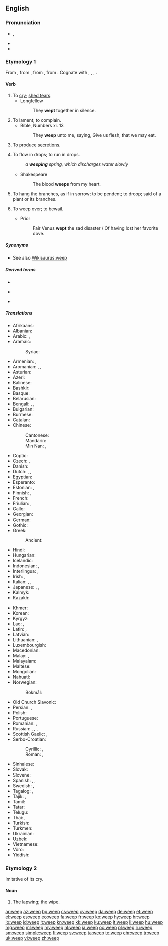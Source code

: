 ==English==

===Pronunciation===
* {{enPR|wēp}}, {{IPA|/wiːp/|lang=en}}
* {{audio|en-us-weep.ogg|Audio (US)|lang=en}}
* {{rhymes|iːp|lang=en}}

===Etymology 1===
From {{etyl|enm|en}} {{m|enm|wepen}}, from {{etyl|ang|en}} {{m|ang|wēpan||to weep, complain, bewail, mourn over, deplore}}, from {{etyl|gem-pro|en}} {{m|gem-pro|*wōpijaną||to weep}}, from {{etyl|ine-pro|en}} {{m|ine-pro|*weh₂b-||to call, cry, complain}}. Cognate with {{etyl|sco|-}} {{m|sco|wepe}}, {{m|sco|weip||to weep}}, {{etyl|stq|-}} {{m|stq|wapia||to cry, complain}}, {{etyl|is|-}} {{m|is|æpa||to yell, shout}}.

====Verb====
{{en-verb|weeps|weeping|wept|past2=weeped}}

# To [[cry]]; [[shed tears]].
#* Longfellow
#*: They '''wept''' together in silence.
# To lament; to complain.
#* Bible, Numbers xi. 13
#*: They '''weep''' unto me, saying, Give us flesh, that we may eat.
# {{label|en|medicine|of a|[[wound]] or [[sore]]}} To produce [[secretion]]s.
# To flow in drops; to run in drops.
#: ''a '''weeping''' spring, which discharges water slowly''
#* Shakespeare
#*: The blood '''weeps''' from my heart.
# To hang the branches, as if in sorrow; to be pendent; to droop; said of a plant or its branches.
# {{label|en|obsolete|transitive}} To weep over; to bewail.
#* Prior
#*: Fair Venus '''wept''' the sad disaster / Of having lost her favorite dove.

=====Synonyms=====
* See also [[Wikisaurus:weep]]

=====Derived terms=====
{{rel-top3|Terms derived from ''weep''}}
* {{l|en|weep in one's beer}}
{{rel-mid3}}
* {{l|en|weepy}}
{{rel-mid3}}
* {{l|en|weeping willow}}
{{rel-bottom}}

=====Translations=====
{{trans-top|to cry, shed tears}}
* Afrikaans: {{t|af|huil}}
* Albanian: {{t+|sq|qaj}}
* Arabic: {{t|ar|بَكَى}}, {{t|ar|يَبْكِي}} {{qualifier|present tense}}
* Aramaic:
*: Syriac: {{t|syc|ܒܟܐ|tr=bka|sc=Syrc}}
* Armenian: {{t+|hy|լալ}}, {{t|hy|լաց լինել}}
* Aromanian: {{t|rup|plãngu}}, {{t|rup|lãcãrmedz}}, {{t|rup|lãcrimedz}}
* Asturian: {{t+|ast|llorar}}
* Azeri: {{t+|az|ağlamaq}}
* Balinese: {{t|ban|ngeling}}
* Bashkir: {{t|ba|илау|sc=Cyrl}}
* Basque: {{t|eu|negar egin}}
* Belarusian: {{t|be|плакаць|impf|tr=plákacʹ|sc=Cyrl}}
* Bengali: {{t|bn|কাঁদা|tr=kamda|sc=Beng}}, {{t|bn|কান্দা|tr=kanda|sc=Beng}}, {{t|bn|ক্রন্দন করা|tr=krôndôn kôra|sc=Beng}}
* Bulgarian: {{t+|bg|плача|impf|tr=pláča}}
* Burmese: {{t+|my|ငို|sc=Mymr|tr=ngo}}
* Catalan: {{t+|ca|plorar}}
* Chinese:
*: Cantonese: {{t|yue|哭|tr=huk1|sc=Hani}}
*: Mandarin: {{t+|cmn|哭|tr=kū|sc=Hani}}
*: Min Nan: {{t|nan|吼|tr=háu|sc=Hans}}, {{t+|nan|哭|tr=khàu|sc=Hani}}
* Coptic: {{t|cop|ⲣⲓⲙⲉ|tr=rime|sc=Copt}}
* Czech: {{t+|cs|plakat|impf}}, {{t+|cs|brečet|impf}}
* Danish: {{t+|da|græde}}
* Dutch: {{t+|nl|huilen}}, {{t+|nl|wenen}}, {{t+|nl|schreien}}
* Egyptian: {{t|egy|𓂋𓅓𓁿|tr=rm|sc=Egyp}}
* Esperanto: {{t|eo|larmi}}
* Estonian: {{t|et|nutma}}, {{t|et|nuuksuma}}
* Finnish: {{t+|fi|itkeä}}, {{t+|fi|kyynelehtiä}}
* French: {{t+|fr|pleurer}}
* Friulian: {{t|fur|vaî}}, {{t|fur|lagrimâ}}
* Gallo: {{t|roa-gal|breur'}}
* Georgian: {{t|ka|ტირილი}}
* German: {{t+|de|weinen}}
* Gothic: {{t|got|𐌲𐍂𐌴𐍄𐌰𐌽|tr=gretan|sc=Goth}}
* Greek: {{t+|el|κλαίω}}
*: Ancient: {{t|grc|κλαίω}}
* Hindi: {{t+|hi|रोना|tr=ronā|sc=Deva}}
* Hungarian: {{t+|hu|sír}}
* Icelandic: {{t+|is|gráta}}
* Indonesian: {{t+|id|tangis}}, {{t+|id|menangis}}
* Interlingua: {{t|ia|plorar}}, {{t|ia|lacrimar}}
* Irish: {{t|ga|caoin}}, {{t|ga|goil}}
* Italian: {{t+|it|piangere}}, {{t|it|[[versare]] [[lacrime]]}}, {{t+|it|lacrimare}}
* Japanese: {{t+|ja|泣く|tr=naku}}, {{t|ja|すすり泣く|tr=susurinaku}}, {{t+|ja|しくしく|tr=shikushiku naku|alt=しくしく泣く}}
* Kalmyk: {{t|xal|уульх}}
* Kazakh: {{t|kk|жылау|tr=jılaw|sc=Cyrl}}
{{trans-mid}}
* Khmer: {{t+|km|យំ|tr=yum|sc=Khmr}}
* Korean: {{t+|ko|울다|sc=Kore}}
* Kyrgyz: {{t+|ky|ыйлоо|tr=ıyloo|sc=Cyrl}}
* Lao: {{t|lo|ກຳສວນ|tr=kam sŭaːn|sc=Laoo}}, {{t|lo|ຍົມ|tr=ɲóm|sc=Laoo}}
* Latin: {{t|la|fleō}}, {{t+|la|lacrimō}}
* Latvian: {{t+|lv|raudāt}}
* Lithuanian: {{t+|lt|verkti}}, {{t|lt|raudoti}}
* Luxembourgish: {{t+|lb|kräischen}}
* Macedonian: {{t|mk|плаче|impf|tr=pláče|sc=Cyrl}}
* Malay: {{t|ms|tangis}}, {{t|ms|menangis}}
* Malayalam: {{t+|ml|കരയുക|tr=karayuka}}
* Maltese: {{t|mt|beka}}
* Mongolian: {{t+|mn|уйлах|tr=ujlah|sc=Cyrl}}
* Nahuatl: {{t|nah|chocaya}}
* Norwegian:
*: Bokmål: {{t+|nb|gråte}}
* Old Church Slavonic: {{t|cu|плакати|impf|tr=plakati|sc=Cyrs}}
* Persian: {{t+|fa|گریستن|tr=geristan}}, {{t+|fa|گریه کردن|tr=gerye kardan|sc=fa-Arab}}
* Polish: {{t+|pl|płakać|impf}}
* Portuguese: {{t+|pt|chorar}}
* Romanian: {{t+|ro|plânge}}, {{t+|ro|lăcrima}}
* Russian: {{t+|ru|пла́кать|impf}}, {{t+|ru|рыда́ть|impf}}, , {{t|ru|[[лить]] [[слеза|слёзы]]|impf}}
* Scottish Gaelic: {{t|gd|caoin}}, {{t|gd|guil}}
* Serbo-Croatian:
*: Cyrillic: {{t|sh|пла̏кати|impf|sc=Cyrl}}, {{t|sh|јецати|impf|sc=Cyrl}}
*: Roman: {{t+|sh|plȁkati|impf}}, {{t+|sh|jecati|impf}}
* Sinhalese: {{t|si|අඬනවා|tr=an̆ḍanavā|sc=Sinh}}
* Slovak: {{t|sk|plakať|impf}}
* Slovene: {{t+|sl|jokati|impf}}
* Spanish: {{t+|es|llorar}}, {{t+|es|lagrimar}}, {{t|es|lacrimar}}
* Swedish: {{t+|sv|gråta}}, {{t+|sv|grina}}
* Tagalog: {{t|tl|lumuha}}, {{t|tl|umiyak}}
* Tajik: {{t|tg|геристан|tr=geristan|sc=Cyrl}}, {{t|tg|герйе кардан|tr=gerye kardan|sc=Cyrl}}
* Tamil: {{t+|ta|அழு|tr=aḻu|sc=Taml}}
* Tatar: {{t+|tt|еларга|tr=yılarğa|sc=Cyrl}}
* Telugu: {{t+|te|ఏడ్చు|tr=ēḍcu|sc=Telu}}
* Thai: {{t+|th|ร้องไห้|tr=róng-hâi}}, {{t|th|ร่ำไห้|tr=râm-hâi}}
* Turkish: {{t+|tr|ağlamak}}
* Turkmen: {{t+|tk|aglamak}}
* Ukrainian: {{t|uk|плакати|impf|tr=plákaty|sc=Cyrl}}
* Uzbek: {{t+|uz|yigʻlamoq}}
* Vietnamese: {{t+|vi|khóc}}
* Võro: {{t|vro|ikma}}
* Yiddish: {{t|yi|ווײנען|tr=veynen|sc=Hebr}}
{{trans-bottom}}

===Etymology 2===
Imitative of its cry.

====Noun====
{{en-noun}}

# The [[lapwing]]; the [[wipe]].

[[ar:weep]]
[[az:weep]]
[[bg:weep]]
[[cs:weep]]
[[cy:weep]]
[[da:weep]]
[[de:weep]]
[[et:weep]]
[[el:weep]]
[[es:weep]]
[[eo:weep]]
[[fa:weep]]
[[fr:weep]]
[[ko:weep]]
[[hy:weep]]
[[hr:weep]]
[[io:weep]]
[[id:weep]]
[[it:weep]]
[[kn:weep]]
[[kk:weep]]
[[ku:weep]]
[[lt:weep]]
[[li:weep]]
[[hu:weep]]
[[mg:weep]]
[[ml:weep]]
[[my:weep]]
[[nl:weep]]
[[ja:weep]]
[[oc:weep]]
[[pl:weep]]
[[ru:weep]]
[[sm:weep]]
[[simple:weep]]
[[fi:weep]]
[[sv:weep]]
[[ta:weep]]
[[te:weep]]
[[chr:weep]]
[[tr:weep]]
[[uk:weep]]
[[vi:weep]]
[[zh:weep]]